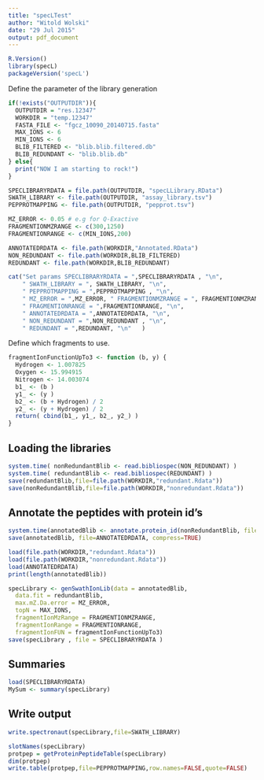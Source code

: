 ```yaml
---
title: "specLTest"
author: "Witold Wolski"
date: "29 Jul 2015"
output: pdf_document
---
```


```r
R.Version()
library(specL)
packageVersion('specL')
```

Define the parameter of the library generation

```r
if(!exists("OUTPUTDIR")){
  OUTPUTDIR = "res.12347"
  WORKDIR = "temp.12347"
  FASTA_FILE <- "fgcz_10090_20140715.fasta"
  MAX_IONS <- 6
  MIN_IONS <- 6
  BLIB_FILTERED <- "blib.blib.filtered.db"
  BLIB_REDUNDANT <- "blib.blib.db"
} else{
  print("NOW I am starting to rock!")
}

SPECLIBRARYRDATA = file.path(OUTPUTDIR, "specLLibrary.RData")
SWATH_LIBRARY <- file.path(OUTPUTDIR, "assay_library.tsv")
PEPPROTMAPPING <- file.path(OUTPUTDIR, "pepprot.tsv")

MZ_ERROR <- 0.05 # e.g for Q-Exactive
FRAGMENTIONMZRANGE <- c(300,1250)
FRAGMENTIONRANGE <- c(MIN_IONS,200)

ANNOTATEDRDATA <- file.path(WORKDIR,"Annotated.RData")
NON_REDUNDANT <- file.path(WORKDIR,BLIB_FILTERED)
REDUNDANT <- file.path(WORKDIR,BLIB_REDUNDANT)

cat("Set params SPECLIBRARYRDATA = ",SPECLIBRARYRDATA , "\n",
    " SWATH_LIBRARY = ", SWATH_LIBRARY, "\n", 
    " PEPPROTMAPPING = ",PEPPROTMAPPING , "\n",
    " MZ_ERROR = ",MZ_ERROR, " FRAGMENTIONMZRANGE = ", FRAGMENTIONMZRANGE, "\n",
    " FRAGMENTIONRANGE = ",FRAGMENTIONRANGE, "\n",
    " ANNOTATEDRDATA = ",ANNOTATEDRDATA, "\n",
    " NON_REDUNDANT = ",NON_REDUNDANT , "\n",
    " REDUNDANT = ",REDUNDANT, "\n"   )

```


Define which fragments to use.

```r
fragmentIonFunctionUpTo3 <- function (b, y) {
  Hydrogen <- 1.007825
  Oxygen <- 15.994915
  Nitrogen <- 14.003074
  b1_ <- (b )
  y1_ <- (y )
  b2_ <- (b + Hydrogen) / 2
  y2_ <- (y + Hydrogen) / 2 
  return( cbind(b1_, y1_, b2_, y2_) )
}

```

## Loading the libraries

```r
system.time( nonRedundantBlib <- read.bibliospec(NON_REDUNDANT) )
system.time( redundantBlib <- read.bibliospec(REDUNDANT) )
save(redundantBlib,file=file.path(WORKDIR,"redundant.Rdata"))
save(nonRedundantBlib,file=file.path(WORKDIR,"nonredundant.Rdata"))
```
## Annotate the peptides with protein id's

```r
system.time(annotatedBlib <- annotate.protein_id(nonRedundantBlib, file=FASTA_FILE))
save(annotatedBlib, file=ANNOTATEDRDATA, compress=TRUE)
```

```r
load(file.path(WORKDIR,"redundant.Rdata"))
load(file.path(WORKDIR,"nonredundant.Rdata"))
load(ANNOTATEDRDATA)
print(length(annotatedBlib))

specLibrary <- genSwathIonLib(data = annotatedBlib,
  data.fit = redundantBlib,
  max.mZ.Da.error = MZ_ERROR,
  topN = MAX_IONS,
  fragmentIonMzRange = FRAGMENTIONMZRANGE,
  fragmentIonRange = FRAGMENTIONRANGE,
  fragmentIonFUN = fragmentIonFunctionUpTo3)
save(specLibrary , file = SPECLIBRARYRDATA )

```

## Summaries

```r
load(SPECLIBRARYRDATA)
MySum <- summary(specLibrary)

```

## Write output


```r
write.spectronaut(specLibrary,file=SWATH_LIBRARY)
```

```r
slotNames(specLibrary)
protpep = getProteinPeptideTable(specLibrary)
dim(protpep)
write.table(protpep,file=PEPPROTMAPPING,row.names=FALSE,quote=FALSE)

```

